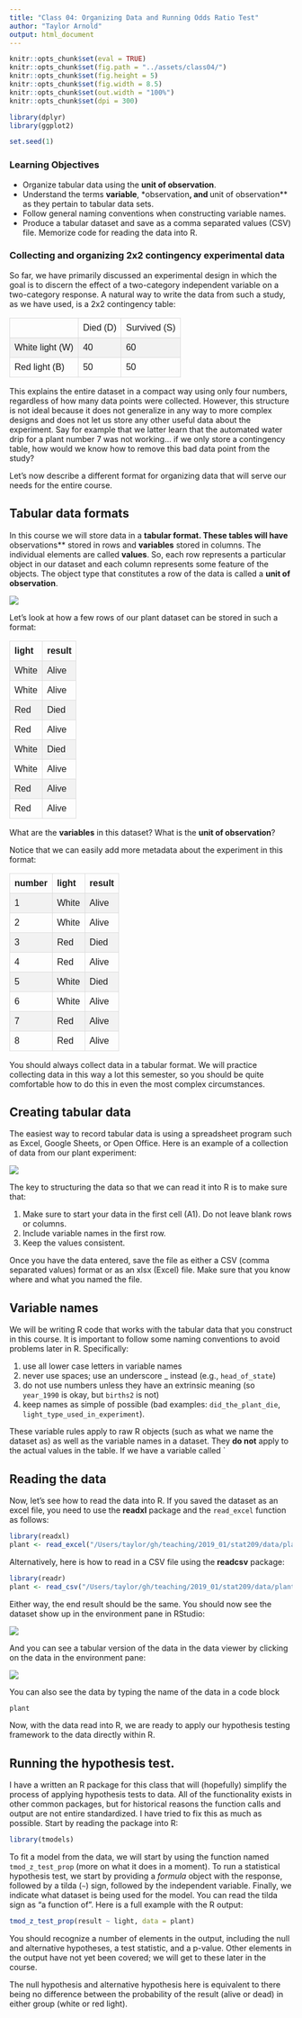 ```yaml
---
title: "Class 04: Organizing Data and Running Odds Ratio Test"
author: "Taylor Arnold"
output: html_document
---
```


```r
knitr::opts_chunk$set(eval = TRUE)
knitr::opts_chunk$set(fig.path = "../assets/class04/")
knitr::opts_chunk$set(fig.height = 5)
knitr::opts_chunk$set(fig.width = 8.5)
knitr::opts_chunk$set(out.width = "100%")
knitr::opts_chunk$set(dpi = 300)

library(dplyr)
library(ggplot2)

set.seed(1)
```

<style>
#dtable {
  font-family: "Trebuchet MS", Arial, Helvetica, sans-serif;
  border-collapse: collapse;
  width: 100%;
}

#dtable td, #dtable th {
  border: 1px solid #ddd;
  padding: 8px;
}

#dtable tr:nth-child(even){background-color: #f2f2f2;}

#dtable tr:hover {background-color: #ddd;}

#dtable th {
  padding-top: 12px;
  padding-bottom: 12px;
  text-align: left;
  background-color: #4CAF50;
  color: white;
}
</style>

### Learning Objectives

- Organize tabular data using the **unit of observation**.
- Understand the terms **variable**, *observation**, and
**unit of observation** as they pertain to tabular data sets.
- Follow general naming conventions when constructing variable names.
- Produce a tabular dataset and save as a comma separated values (CSV) file.
Memorize code for reading the data into R.

### Collecting and organizing 2x2 contingency experimental data

So far, we have primarily discussed an experimental design in which the goal
is to discern the effect of a two-category independent variable on a
two-category response. A natural way to write the data from such a study,
as we have used, is a 2x2 contingency table:

<table id="dtable">
<tr>
  <td></td>
  <td>Died (D)</td>
  <td>Survived (S)</td>
</tr>
<tr>
  <td>White light (W)</td>
  <td>40</td>
  <td>60</td>
</tr>
<tr>
  <td>Red light (B)</td>
  <td>50</td>
  <td>50</td>
</tr>
</table>

This explains the entire dataset in a compact way using only four numbers,
regardless of how many data points were collected. However, this structure
is not ideal because it does not generalize in any way to more complex
designs and does not let us store any other useful data about the experiment.
Say for example that we latter learn that the automated water drip for a
plant number 7 was not working... if we only store a contingency table, how
would we know how to remove this bad data point from the study?

Let's now describe a different format for organizing data that will serve
our needs for the entire course.

## Tabular data formats

In this course we will store data in a **tabular format. These tables will
have **observations** stored in rows and **variables** stored in columns. The
individual elements are called **values**. So, each row represents a
particular object in our dataset and each column represents some feature of
the objects. The object type that constitutes a row of the data is called a
**unit of observation**.

![](../assets/img/tidy-1.png)

Let's look at how a few rows of our plant dataset can be stored in such a
format:

<table id="dtable">
<tr>
  <td><b>light</b></td>
  <td><b>result</b></td>
</tr>
<tr>
  <td>White</td>
  <td>Alive</td>
</tr>
<tr>
  <td>White</td>
  <td>Alive</td>
</tr>
<tr>
  <td>Red</td>
  <td>Died</td>
</tr>
<tr>
  <td>Red</td>
  <td>Alive</td>
</tr>
<tr>
  <td>White</td>
  <td>Died</td>
</tr>
<tr>
  <td>White</td>
  <td>Alive</td>
</tr>
<tr>
  <td>Red</td>
  <td>Alive</td>
</tr>
<tr>
  <td>Red</td>
  <td>Alive</td>
</tr>
</table>

What are the **variables** in this dataset? What is the
**unit of observation**?

Notice that we can easily add more metadata about the experiment in this
format:

<table id="dtable">
<tr>
  <td><b>number</b></td>
  <td><b>light</b></td>
  <td><b>result</b></td>
</tr>
<tr>
  <td>1</td>
  <td>White</td>
  <td>Alive</td>
</tr>
<tr>
  <td>2</td>
  <td>White</td>
  <td>Alive</td>
</tr>
<tr>
  <td>3</td>
  <td>Red</td>
  <td>Died</td>
</tr>
<tr>
  <td>4</td>
  <td>Red</td>
  <td>Alive</td>
</tr>
<tr>
  <td>5</td>
  <td>White</td>
  <td>Died</td>
</tr>
<tr>
  <td>6</td>
  <td>White</td>
  <td>Alive</td>
</tr>
<tr>
  <td>7</td>
  <td>Red</td>
  <td>Alive</td>
</tr>
<tr>
  <td>8</td>
  <td>Red</td>
  <td>Alive</td>
</tr>
</table>

You should always collect data in a tabular format. We will practice
collecting data in this way a lot this semester, so you should be quite
comfortable how to do this in even the most complex circumstances.

## Creating tabular data

The easiest way to record tabular data is using a spreadsheet program such
as Excel, Google Sheets, or Open Office. Here is an example of a collection
of data from our plant experiment:

![](../assets/img/excel-example.jpeg)

The key to structuring the data so that we can read it into R is to make sure
that:

1. Make sure to start your data in the first cell (A1). Do not leave blank
rows or columns.
2. Include variable names in the first row.
3. Keep the values consistent.

Once you have the data entered, save the file as either a CSV (comma
separated values) format or as an xlsx (Excel) file. Make sure that you know
where and what you named the file.

## Variable names

We will be writing R code that works with the tabular data that you construct
in this course. It is important to follow some naming conventions to avoid
problems later in R. Specifically:

1. use all lower case letters in variable names
2. never use spaces; use an underscore _ instead (e.g., `head_of_state`)
3. do not use numbers unless they have an extrinsic meaning (so `year_1990` is okay, but `births2` is not)
4. keep names as simple of possible (bad examples: `did_the_plant_die`, `light_type_used_in_experiment`).

These variable rules apply to raw R objects (such as what we name the dataset
as) as well as the variable names in a dataset. They **do not** apply to the
actual values in the table. If we have a variable called `

## Reading the data

Now, let's see how to read the data into R. If you saved the dataset as an
excel file, you need to use the **readxl** package and the `read_excel`
function as follows:

```r
library(readxl)
plant <- read_excel("/Users/taylor/gh/teaching/2019_01/stat209/data/plant-example.xlsx")
```

Alternatively, here is how to read in a CSV file using the **readcsv**
package:

```r
library(readr)
plant <- read_csv("/Users/taylor/gh/teaching/2019_01/stat209/data/plant-example.csv")
```

Either way, the end result should be the same. You should now see the dataset
show up in the environment pane in RStudio:

![](../assets/img/plant-env-ex.jpeg)

And you can see a tabular version of the data in the data viewer by clicking
on the data in the environment pane:

![](../assets/img/plant-data-view.jpeg)

You can also see the data by typing the name of the data in a code block

```r
plant
```

Now, with the data read into R, we are ready to apply our hypothesis testing
framework to the data directly within R.

## Running the hypothesis test.

I have a written an R package for this class that will (hopefully) simplify
the process of applying hypothesis tests to data. All of the functionality
exists in other common packages, but for historical reasons the function
calls and output are not entire standardized. I have tried to fix this as
much as possible. Start by reading the package into R:

```r
library(tmodels)
```

To fit a model from the data, we will start by using the function
named `tmod_z_test_prop` (more on what it does in a moment). To run a
statistical hypothesis test, we start by providing a *formula* object with
the response, followed by a tilda (`~`) sign, followed by the independent
variable. Finally, we indicate what dataset is being used for the model.
You can read the tilda sign as "a function of". Here is a full example with
the R output:

```r
tmod_z_test_prop(result ~ light, data = plant)
```

You should recognize a number of elements in the output, including the null
and alternative hypotheses, a test statistic, and a p-value. Other elements
in the output have not yet been covered; we will get to these later in the
course.

The null hypothesis and alternative hypothesis here is equivalent to there
being no difference between the probability of the result (alive or dead)
in either group (white or red light).
